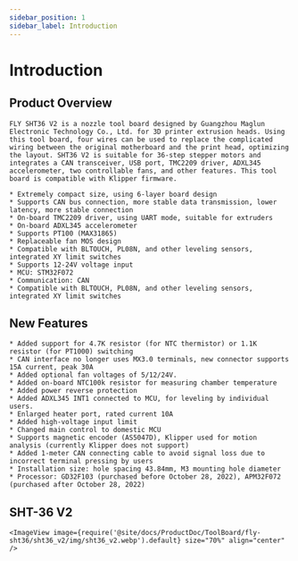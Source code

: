 ```yaml
---
sidebar_position: 1
sidebar_label: Introduction
---
```




# Introduction

## Product Overview

    FLY SHT36 V2 is a nozzle tool board designed by Guangzhou Maglun Electronic Technology Co., Ltd. for 3D printer extrusion heads. Using this tool board, four wires can be used to replace the complicated wiring between the original motherboard and the print head, optimizing the layout. SHT36 V2 is suitable for 36-step stepper motors and integrates a CAN transceiver, USB port, TMC2209 driver, ADXL345 accelerometer, two controllable fans, and other features. This tool board is compatible with Klipper firmware.

    * Extremely compact size, using 6-layer board design
    * Supports CAN bus connection, more stable data transmission, lower latency, more stable connection
    * On-board TMC2209 driver, using UART mode, suitable for extruders
    * On-board ADXL345 accelerometer
    * Supports PT100 (MAX31865)
    * Replaceable fan MOS design
    * Compatible with BLTOUCH, PL08N, and other leveling sensors, integrated XY limit switches
    * Supports 12-24V voltage input 
    * MCU: STM32F072
    * Communication: CAN
    * Compatible with BLTOUCH, PL08N, and other leveling sensors, integrated XY limit switches

## New Features

    * Added support for 4.7K resistor (for NTC thermistor) or 1.1K resistor (for PT1000) switching
    * CAN interface no longer uses MX3.0 terminals, new connector supports 15A current, peak 30A
    * Added optional fan voltages of 5/12/24V.
    * Added on-board NTC100k resistor for measuring chamber temperature
    * Added power reverse protection
    * Added ADXL345 INT1 connected to MCU, for leveling by individual users.
    * Enlarged heater port, rated current 10A
    * Added high-voltage input limit
    * Changed main control to domestic MCU
    * Supports magnetic encoder (AS5047D), Klipper used for motion analysis (currently Klipper does not support)
    * Added 1-meter CAN connecting cable to avoid signal loss due to incorrect terminal pressing by users
    * Installation size: hole spacing 43.84mm, M3 mounting hole diameter
    * Processor: GD32F103 (purchased before October 28, 2022), APM32F072 (purchased after October 28, 2022)

## SHT-36 V2

    <ImageView image={require('@site/docs/ProductDoc/ToolBoard/fly-sht36/sht36_v2/img/sht36_v2.webp').default} size="70%" align="center" />
